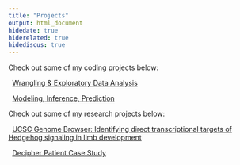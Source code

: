```yaml
---
title: "Projects"
output: html_document
hidedate: true
hiderelated: true
hidediscus: true
---
```


Check out some of my coding projects below:


<i class="fa fa-signal"></i> &nbsp; [Wrangling & Exploratory Data Analysis](/project/project1/)

<i class="fa fa-line-chart"></i> &nbsp; [Modeling, Inference, Prediction](/project/project2/)

Check out some of my research projects below:

<i class="fa fa-dna"></i> &nbsp; [UCSC Genome Browser: Identifying direct transcriptional targets of Hedgehog signaling in limb development](/project/project3/)

<i class="fa fa-users-medical"></i> &nbsp; [Decipher Patient Case Study](/project/project4/)

<!--
<i class="fa fa-pie-chart"></i> 
<i class="fa fa-tasks"></i> 
-->

